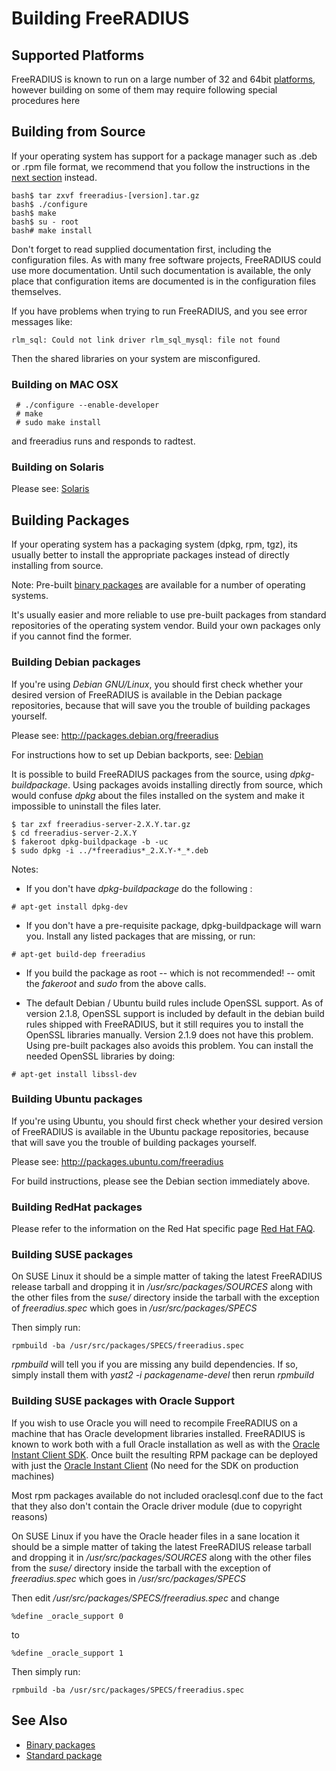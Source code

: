 =Building FreeRADIUS=
==Supported Platforms==

FreeRADIUS is known to run on a large number of 32 and 64bit [[platforms]], however building on some of them may require following special procedures here

==Building from Source==

If your operating system has support for a package manager such as .deb or .rpm file format, we recommend that you follow the instructions in the [[Build#Building_Packages|next section]] instead.

 bash$ tar zxvf freeradius-[version].tar.gz	 
 bash$ ./configure	 
 bash$ make	 
 bash$ su - root	 
 bash# make install	 

Don't forget to read supplied documentation first, including the configuration files. As with many free software projects, FreeRADIUS could use more documentation. Until such documentation is available, the only place that configuration items are documented is in the configuration files themselves.	 
	 
If you have problems when trying to run FreeRADIUS, and you see error messages like:	 

 rlm_sql: Could not link driver rlm_sql_mysql: file not found	 

Then the shared libraries on your system are misconfigured.

===Building on MAC OSX===

  # ./configure --enable-developer
  # make
  # sudo make install

and freeradius runs and responds to radtest.

===Building on Solaris===

Please see: [[Solaris]]

==Building Packages==

If your operating system has a packaging system (dpkg, rpm, tgz), its usually better to install the appropriate packages instead of directly installing from source.

Note: Pre-built [[binary packages]] are available for a number of operating systems.

It's usually easier and more reliable to use pre-built packages from standard repositories of the operating system vendor. Build your own packages only if you cannot find the former.

===Building Debian packages===

If you're using ''Debian GNU/Linux'', you should first check whether your desired version of FreeRADIUS is available in the Debian package repositories, because that will save you the trouble of building packages yourself.

Please see: http://packages.debian.org/freeradius

For instructions how to set up Debian backports, see: [[Debian]]

It is possible to build FreeRADIUS packages from the source, using ''dpkg-buildpackage''. Using packages avoids installing directly from source, which would confuse ''dpkg'' about the files installed on the system and make it impossible to uninstall the files later.

 $ tar zxf freeradius-server-2.X.Y.tar.gz
 $ cd freeradius-server-2.X.Y
 $ fakeroot dpkg-buildpackage -b -uc	 
 $ sudo dpkg -i ../*freeradius*_2.X.Y-*_*.deb

Notes:

* If you don't have ''dpkg-buildpackage'' do the following :
 # apt-get install dpkg-dev

* If you don't have a pre-requisite package, dpkg-buildpackage will warn you. Install any listed packages that are missing, or run:
 # apt-get build-dep freeradius

* If you build the package as root -- which is not recommended! -- omit the ''fakeroot'' and ''sudo'' from the above calls.

* The default Debian / Ubuntu build rules include OpenSSL support.  As of version 2.1.8, OpenSSL support is included by default in the debian build rules shipped with FreeRADIUS, but it still requires you to install the OpenSSL libraries manually.  Version 2.1.9 does not have this problem. Using pre-built packages also avoids this problem. You can install the needed OpenSSL libraries by doing:

 # apt-get install libssl-dev

===Building Ubuntu packages===

If you're using Ubuntu, you should first check whether your desired version of FreeRADIUS is available in the Ubuntu package repositories, because that will save you the trouble of building packages yourself.

Please see: http://packages.ubuntu.com/freeradius 

For build instructions, please see the Debian section immediately above.

===Building RedHat packages===

Please refer to the information on the Red Hat specific page [[Red Hat FAQ]].

===Building SUSE packages===

On SUSE Linux it should be a simple matter of taking the latest FreeRADIUS release tarball and dropping it in ''/usr/src/packages/SOURCES'' along with the other files from the ''suse/'' directory inside the tarball with the exception of ''freeradius.spec'' which goes in ''/usr/src/packages/SPECS''

Then simply run:
 rpmbuild -ba /usr/src/packages/SPECS/freeradius.spec

''rpmbuild'' will tell you if you are missing any build dependencies. If so, simply install them with ''yast2 -i packagename-devel'' then rerun ''rpmbuild''

===Building SUSE packages with Oracle Support===

If you wish to use Oracle you will need to recompile FreeRADIUS on a machine 
that has Oracle development libraries installed. FreeRADIUS is known to work both with a full Oracle installation as well as with the [http://www.oracle.com/technology/tech/oci/instantclient/index.html Oracle Instant Client SDK]. Once built the resulting RPM package can be deployed with just the [http://www.oracle.com/technology/tech/oci/instantclient/index.html Oracle Instant Client] (No need for the SDK on production machines)

Most rpm packages available do not included oraclesql.conf due to the fact that they also don't contain the Oracle driver module (due to copyright reasons)

On SUSE Linux if you have the Oracle header files in a sane location it should 
be a simple matter of taking the latest FreeRADIUS release tarball and 
dropping it in ''/usr/src/packages/SOURCES'' along with the other files from the ''suse/'' directory inside the tarball with the exception of ''freeradius.spec'' which goes in ''/usr/src/packages/SPECS''

Then edit ''/usr/src/packages/SPECS/freeradius.spec'' and change
 %define _oracle_support 0
to
 %define _oracle_support 1

Then simply run:
 rpmbuild -ba /usr/src/packages/SPECS/freeradius.spec

==See Also==

* [[Binary packages]]
* [[Standard package]]
